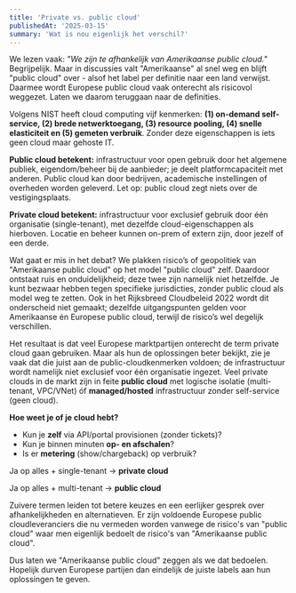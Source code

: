```yaml
---
title: 'Private vs. public cloud'
publishedAt: '2025-03-15'
summary: 'Wat is nou eigenlijk het verschil?'
---
```


We lezen vaak: _"We zijn te afhankelijk van Amerikaanse public cloud."_ Begrijpelijk. Maar in discussies valt "Amerikaanse" al snel weg en blijft "public cloud" over - alsof het label per definitie naar een land verwijst. Daarmee wordt Europese public cloud vaak onterecht als risicovol weggezet. Laten we daarom teruggaan naar de definities.

Volgens NIST heeft cloud computing vijf kenmerken: **(1) on-demand self-service, (2) brede netwerktoegang, (3) resource pooling, (4) snelle elasticiteit en (5) gemeten verbruik**. Zonder deze eigenschappen is iets geen cloud maar gehoste IT.

**Public cloud betekent:** infrastructuur voor open gebruik door het algemene publiek, eigendom/beheer bij de aanbieder; je deelt platformcapaciteit met anderen. Public cloud kan door bedrijven, academische instellingen of overheden worden geleverd. Let op: public cloud zegt niets over de vestigingsplaats.

**Private cloud betekent:** infrastructuur voor exclusief gebruik door één organisatie (single-tenant), met dezelfde cloud-eigenschappen als hierboven. Locatie en beheer kunnen on-prem of extern zijn, door jezelf of een derde.

Wat gaat er mis in het debat? We plakken risico’s of geopolitiek van "Amerikaanse public cloud" op het model
"public cloud" zelf. Daardoor ontstaat ruis en onduidelijkheid; deze twee zijn namelijk niet hetzelfde. Je kunt bezwaar hebben tegen specifieke jurisdicties,
zonder public cloud als model weg te zetten. Ook in het Rijksbreed Cloudbeleid 2022 wordt dit onderscheid niet gemaakt; dezelfde uitgangspunten gelden voor Amerikaanse én Europese public cloud, terwijl de risico’s wel degelijk verschillen.

Het resultaat is dat veel Europese marktpartijen onterecht de term
private cloud gaan gebruiken. Maar als hun de oplossingen beter bekijkt, zie je vaak dat die juist aan de public-cloudkenmerken voldoen; de infrastructuur wordt namelijk niet exclusief voor één organisatie ingezet. Veel private clouds in de markt zijn in feite **public cloud** met logische isolatie (multi-tenant, VPC/VNet) óf **managed/hosted** infrastructuur zonder self-service (geen cloud).

**Hoe weet je of je cloud hebt?**
- Kun je **zelf** via API/portal provisionen (zonder tickets)?
- Kun je binnen minuten **op- en afschalen**?
- Is er **metering** (show/chargeback) op verbruik?

Ja op alles + single-tenant → **private cloud**

Ja op alles + multi-tenant → **public cloud**

Zuivere termen leiden tot betere keuzes en een eerlijker gesprek over afhankelijkheden en alternatieven. Er zijn voldoende Europese public cloudleveranciers die nu vermeden worden vanwege de risico's van "public cloud" waar men eigenlijk bedoelt de risico's van "Amerikaanse public cloud".

Dus laten we "Amerikaanse public cloud" zeggen als we dat bedoelen. Hopelijk durven Europese partijen dan eindelijk de juiste labels aan hun oplossingen te geven.
